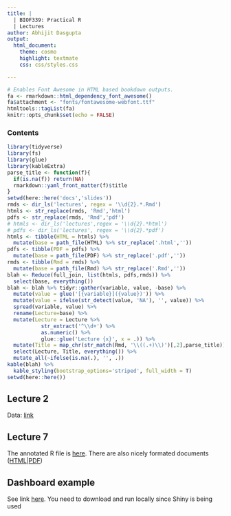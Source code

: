 ```yaml
---
title: |
  | BIOF339: Practical R
  | Lectures
author: Abhijit Dasgupta
output:
  html_document:
    theme: cosmo
    highlight: textmate
    css: css/styles.css

---
```


```r
# Enables Font Awesome in HTML based bookdown outputs.
fa <- rmarkdown::html_dependency_font_awesome()
fa$attachment <- "fonts/fontawesome-webfont.ttf"
htmltools::tagList(fa)
knitr::opts_chunk$set(echo = FALSE)
```

### Contents

```r
library(tidyverse)
library(fs)
library(glue)
library(kableExtra)
parse_title <- function(f){
  if(is.na(f)) return(NA)
  rmarkdown::yaml_front_matter(f)$title
}
setwd(here::here('docs','slides'))
rmds <- dir_ls('lectures', regex = '\\d{2}.*.Rmd')
htmls <- str_replace(rmds, 'Rmd','html')
pdfs <- str_replace(rmds, 'Rmd','pdf')
# htmls <- dir_ls('lectures',regex = '\\d{2}.*html')
# pdfs <- dir_ls('lectures', regex = '\\d{2}.*pdf')
htmls <- tibble(HTML = htmls) %>% 
  mutate(base = path_file(HTML) %>% str_replace('.html',''))
pdfs <- tibble(PDF = pdfs) %>% 
  mutate(base = path_file(PDF) %>% str_replace('.pdf',''))
rmds <- tibble(Rmd = rmds) %>% 
  mutate(base = path_file(Rmd) %>% str_replace('.Rmd',''))
blah <- Reduce(full_join, list(htmls, pdfs,rmds)) %>% 
  select(base, everything())
blah <- blah %>% tidyr::gather(variable, value, -base) %>% 
  mutate(value = glue('[{variable}]({value})')) %>% 
  mutate(value = ifelse(str_detect(value, 'NA'), '', value)) %>%
  spread(variable, value) %>% 
  rename(Lecture=base) %>% 
  mutate(Lecture = Lecture %>% 
           str_extract('^\\d+') %>% 
           as.numeric() %>% 
           glue::glue('Lecture {x}', x = .)) %>% 
  mutate(Title = map_chr(str_match(Rmd, '\\((.+)\\)')[,2],parse_title)) %>% 
  select(Lecture, Title, everything()) %>% 
  mutate_all(~ifelse(is.na(.), '', .))
kable(blah) %>%
  kable_styling(bootstrap_options='striped', full_width = T)
setwd(here::here())
```


## Lecture 2

Data: [link](lectures/data/Dataset_spine.csv)

## Lecture 7

The annotated R file is [here](notes/Supplement_06.R). There are also nicely 
formated documents ([HTML](notes/Supplement_06.html)|[PDF](notes/Supplement_06.pdf))

## Dashboard example

See link [here](dashboard2.Rmd). You need to download and run locally since Shiny is being used
